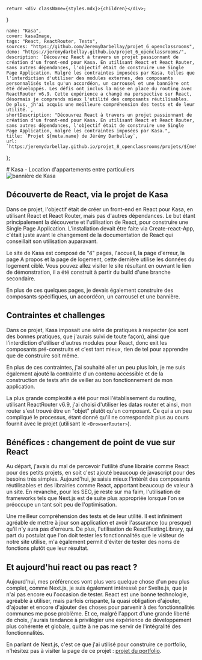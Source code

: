 

    return <div className={styles.mdx}>{children}</div>;
}

    name: "Kasa",
    cover: kasaImage,
    tags: "React, ReactRouter, Tests",
    sources: "https://github.com/JeremyDarbellay/projet_6_openclassrooms",
    demo: "https://jeremydarbellay.github.io/projet_6_openclassrooms/",
    description: `Découvrez React à travers un projet passionnant de création d'un front-end pour Kasa. En utilisant React et React Router, sans autres dépendances, l'objectif était de construire une Single Page Application. Malgré les contraintes imposées par Kasa, telles que l'interdiction d'utiliser des modules externes, des composants personnalisés tels qu'un accordéon, un carrousel et une bannière ont été développés. Les défis ont inclus la mise en place du routing avec ReactRouter v6.9. Cette expérience a changé ma perspective sur React, désormais je comprends mieux l'utilité des composants réutilisables. De plus, jh'ai acquis une meilleure compréhension des tests et de leur utilité.`,
    shortDescription: "Découvrez React à travers un projet passionnant de création d'un front-end pour Kasa. En utilisant React et React Router, sans autres dépendances, l'objectif était de construire une Single Page Application, malgré les contraintes imposées par Kasa.",
    title: `Projet ${meta.name} de Jérémy Darbellay`,
    url: `https:/jeremydarbellay.github.io/projet_8_openclassrooms/projets/${meta.name}`
};

<Head>
    <title>Projet Kasa (React) de Jérémy Darbellay </title>
    <meta
        name="description"
        content="Découvrez React à travers un projet passionnant de création d'un front-end pour Kasa. En utilisant React et React Router, sans autres dépendances, l'objectif était de construire une Single Page Application, malgré les contraintes imposées par Kasa."
    />
</Head>
<NextSeo
    title={meta.title}
    description={meta.shortDescription}
    openGraph={{
        url: {meta.url},
        title: {meta.title},
        description: {meta.shortDescription},
    }}
/>
# Kasa - Location d'appartements entre particuliers

<div className={styles.projectHeader}>
    <Image src={kasaImage} alt="bannière de Kasa" />
    <ProjectInfo meta={meta} />
</div>

## Découverte de React, via le projet de Kasa

Dans ce projet, l'objectif était de créer un front-end en React pour Kasa, en utilisant React et React Router, mais pas d'autres dépendances. Le but étant principalement la découverte et l'utilisation de React, pour construire une Single Page Application.
L'installation devait être faite via Create-react-App, c'était juste avant le changement de la documentation de React qui conseillait son utilisation auparavant.

Le site de Kasa est composé de "4" pages, l'accueil, la page d'erreur, la page A propos et la page de logement, cette dernière utilise les données du logement ciblé. Vous pouvez allez visiter le site résultant en ouvrant le lien de démonstration, il a été construit à partir du build d'une branche secondaire.

En plus de ces quelques pages, je devais également construire des composants spécifiques, un accordéon, un carrousel et une bannière.

## Contraintes et challenges

Dans ce projet, Kasa imposait une série de pratiques à respecter (ce sont des bonnes pratiques, que j'aurais suivi de toute façon), ainsi que l'interdiction d'utiliser d'autres modules pour React, donc exit les composants pré-construits et c'est tant mieux, rien de tel pour apprendre que de construire soit même.

En plus de ces contraintes, j'ai souhaité aller un peu plus loin, je me suis également ajouté la contrainte d'un contenu accessible et de la construction de tests afin de veiller au bon fonctionnement de mon application.

La plus grande complexité a été pour moi l'établissement du routing, utilisant ReactRouter v6.9, j'ai choisi d'utiliser les datas router et ainsi, mon router s'est trouvé être un "objet" plutôt qu'un composant. Ce qui a un peu compliqué le processus, étant donné qu'il ne correspondait plus au cours fournit avec le projet (utilisant le `<BrowserRouter>`).

## Bénéfices : changement de point de vue sur React

Au départ, j'avais du mal de percevoir l'utilité d'une librairie comme React pour des petits projets, en soit c'est ajouté beaucoup de javascript pour des besoins très simples. Aujourd'hui, je saisis mieux l'intérêt des composants réutilisables et des librairies comme React, apportant beaucoup de valeur à un site.
En revanche, pour les SEO, je reste sur ma faim, l'utilisation de frameworks tels que Next.js est de suite plus appropriée lorsque l'on se préoccupe un tant soit peu de l'optimisation.

Une meilleur compréhension des tests et de leur utilité. Il est infiniment agréable de mettre à jour son application et avoir l'assurance (ou presque) qu'il n'y aura pas d'erreurs. De plus, l'utilisation de ReactTestingLibrary, qui part du postulat que l'on doit tester les fonctionnalités que le visiteur de notre site utilise, m'a également permit d'éviter de tester des noms de fonctions plutôt que leur résultat.

## Et aujourd'hui react ou pas react ?

Aujourd'hui, mes préférences vont plus vers quelque chose d'un peu plus complet, comme Next.js, je suis également intéressé par Svelte.js, que je n'ai pas encore eu l'occasion de tester. React est une bonne technologie, agréable à utiliser, mais parfois crispante, la quasi obligation d'ajouter, d'ajouter et encore d'ajouter des choses pour parvenir à des fonctionnalités communes me pose problème. Et ce, malgré l'apport d'une grande liberté de choix, j'aurais tendance à privilégier une expérience de développement plus cohérente et globale, quitte à ne pas me servir de l'intégralité des fonctionnalités.

En parlant de Next.js, c'est ce que j'ai utilisé pour construire ce portfolio, n'hésitez pas à visiter la page de ce projet : [projet du portfolio](/projets/Portfolio).
